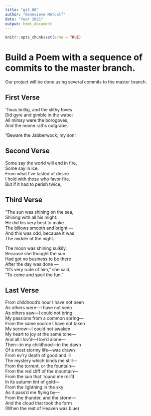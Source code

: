 ```yaml
---
title: "git_00"
author: "Genevieve Metcalf"
date: "Year 2021"
output: html_document
---
```


```r
knitr::opts_chunk$set(echo = TRUE)
```
# Build a Poem with a sequence of commits to the master branch.
Our project will be done using several commits to the master branch.
<!-- Do not modify or change any text in "!--" bracketed areas such as this --- these are instructions to
you, if you change any of this the git program will notice it and compromise your git merging strategy !-->

## First Verse 
<!--Put the first five lines of a poem by Lewis Carrol in this section!-->

’Twas brillig, and the slithy toves  
      Did gyre and gimble in the wabe:  
All mimsy were the borogoves,  
      And the mome raths outgrabe.  

“Beware the Jabberwock, my son! 

## Second Verse
<!--Put the first five lines of a poem by Robert Frost here!-->

Some say the world will end in fire,  
Some say in ice.  
From what I’ve tasted of desire  
I hold with those who favor fire.  
But if it had to perish twice,  

## Third Verse
<!--Put the first two verses of The Walrus and the Carpenter here!-->

"The sun was shining on the sea,  
      Shining with all his might:  
He did his very best to make  
      The billows smooth and bright —  
And this was odd, because it was  
      The middle of the night.  

The moon was shining sulkily,  
      Because she thought the sun  
Had got no business to be there  
      After the day was done —  
"It's very rude of him," she said,  
      "To come and spoil the fun."  

## Last Verse
<!--Put a short poem of your choice 8-20 lines,here!-->

From childhood’s hour I have not been  
As others were—I have not seen  
As others saw—I could not bring  
My passions from a common spring—  
From the same source I have not taken  
My sorrow—I could not awaken  
My heart to joy at the same tone—  
And all I lov’d—I lov’d alone—  
Then—in my childhood—in the dawn  
Of a most stormy life—was drawn  
From ev’ry depth of good and ill  
The mystery which binds me still—  
From the torrent, or the fountain—  
From the red cliff of the mountain—  
From the sun that ’round me roll’d  
In its autumn tint of gold—  
From the lightning in the sky  
As it pass’d me flying by—  
From the thunder, and the storm—  
And the cloud that took the form  
(When the rest of Heaven was blue)  